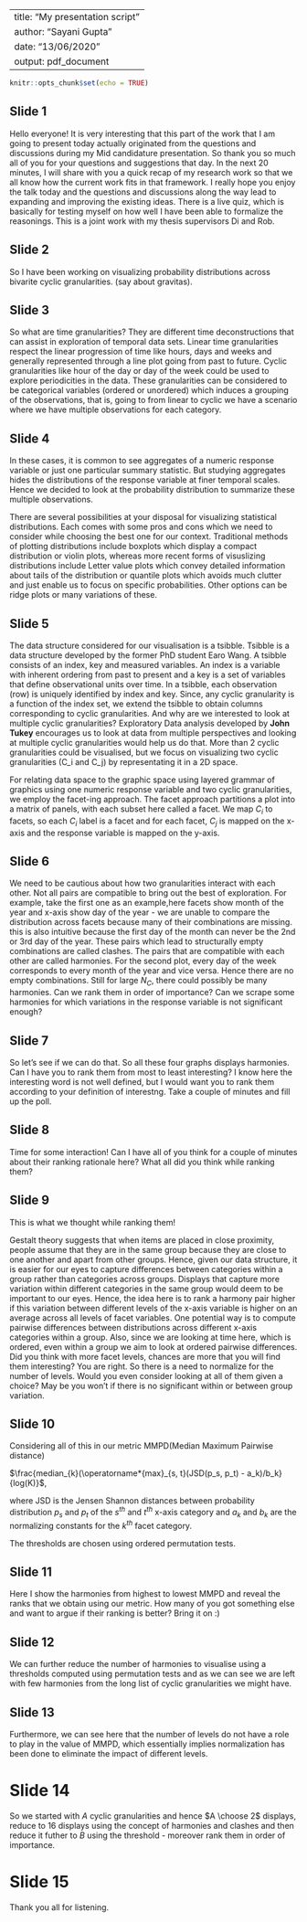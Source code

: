 ------
title: "My presentation script"
author: "Sayani Gupta"
date: "13/06/2020"
output: pdf_document
---

```r
knitr::opts_chunk$set(echo = TRUE)
```

## Slide 1

Hello everyone! It is very interesting that this part of the work that I am going to present today actually originated from the questions and discussions during my Mid candidature presentation. So thank you so much all of you for your questions and suggestions that day. In the next 20 minutes, I will share with you a quick recap of my research work so that we all know how the current work fits in that framework. I really hope you enjoy the talk today and the questions and discussions along the way lead to expanding and improving the existing ideas. There is a live quiz, which is basically for testing myself on how well I have been able to formalize the reasonings. This is a joint work with my thesis supervisors Di and Rob.

## Slide 2

So I have been working on visualizing probability distributions across bivarite cyclic granularities. (say about gravitas).

## Slide 3

So what are time granularities? They are different time deconstructions that can assist in exploration of temporal data sets. Linear time granularities respect the linear progression of time like hours, days and weeks and generally represented through a line plot going from past to future. Cyclic granularities like hour of the day or day of the week could be used to explore periodicities in the data. These granularities can be considered to be categorical variables (ordered or unordered) which induces a grouping of the observations, that is, going to from linear to cyclic we have a scenario where we have multiple observations for each category.

## Slide 4

In these cases, it is common to see aggregates of a numeric response variable or just one particular summary statistic. But studying aggregates hides the distributions of the response variable at finer temporal scales. Hence we decided to look at the probability distribution to summarize these multiple observations. 


There are several possibilities at your disposal for visualizing statistical distributions. Each comes with some pros and cons which we need to consider while choosing the best one for our context. Traditional methods of plotting distributions include boxplots which display a compact distribution or violin plots, whereas more recent forms of visuslizing distributions include Letter value plots which convey detailed information about tails of the distribution or quantile plots which avoids much clutter and just enable us to focus on specific probabilities. Other options can be ridge plots or many variations of these.


## Slide 5

The data structure considered for our visualisation is a tsibble. Tsibble is a data structure developed by the former PhD student Earo Wang. A tsibble consists of an index, key and measured variables. An index is a variable with inherent ordering from past to present and a key is a set of variables that define observational units over time. In a tsibble, each observation (row) is uniquely identified by index and key. Since, any cyclic granularity is a function of the index set, we extend the tsibble to obtain columns corresponding to cyclic granularities. And why are we interested to look at multiple cyclic granularities?  Exploratory Data analysis developed by **John Tukey** encourages us to look at data from multiple perspectives and looking at multiple cyclic granularities would help us do that. More than 2 cyclic granularities could be visualised, but we focus on visualizing two cyclic granularities (C_i and C_j) by representating it in a 2D space.


For relating data space to the graphic space using layered grammar of graphics using one numeric response variable and two cyclic granularities, we employ the facet-ing approach. The facet approach partitions a plot into a matrix of panels, with each subset here called a facet. We map $C_i$ to facets, so each $C_i$ label is a facet and for each facet, $C_j$ is mapped on the x-axis and the response variable is mapped on the y-axis. 

## Slide 6

We need to be cautious about how two granularities interact with each other. Not all pairs are compatible to bring out the best of exploration. For example, take the first one as an example,here facets show month of the year and x-axis show day of the year - we are unable to compare the distribution across facets because many of their combinations are missing. this is also intuitive because the first day of the month can never be the 2nd or 3rd day of the year. These pairs which lead to structurally empty combinations are called clashes. The pairs that are compatible with each other  are called harmonies. For the second plot, every day of the week corresponds to every month of the year and vice versa. Hence there are no empty combinations. Still for large $N_C$, there could possibly be many harmonies. Can we rank them in order of importance? Can we scrape some harmonies for which variations in the response variable is not significant enough?


## Slide 7

So let's see if we can do that. So all these four graphs displays harmonies. Can I have you to rank them from most to least interesting? I know here the interesting word is not well defined, but I would want you to rank them according to your definition of interestng. Take a couple of minutes and fill up the poll. 

## Slide 8

Time for some interaction! Can I have all of you think for a couple of minutes about their ranking rationale here? What all did you think while ranking them?

## Slide 9

This is what we thought while ranking them!

Gestalt theory suggests that when items are placed in close proximity, people assume that they are in the same group because they are close to one another and apart from other groups. Hence, given our data structure, it is easier for our eyes to capture differences between categories within a group rather than categories across groups. Displays that capture more variation within different categories in the same group would deem to be important to our eyes. Hence, the idea here is to rank a harmony pair higher if this variation between different levels of the x-axis variable is higher on an average across all levels of facet variables. One potential way is to compute pairwise differences between distributions across different x-axis categories within a group. Also, since we are looking at time here, which is ordered, even within a group we aim to look at ordered pairwise differences. Did you think with more facet levels, chances are more that you will find them interesting? You are right. So there is a need to normalize for the number of levels. Would you even consider looking at all of them given a choice? May be you won't if there is no significant within or between group variation.

## Slide 10

Considering all of this in our metric MMPD(Median Maximum Pairwise distance)

$\frac{median_{k}(\operatorname*{max}_{s, t}(JSD(p_s, p_t) - a_k)/b_k}{log(K)}$,

where JSD is the Jensen Shannon distances between probability distribution $p_s$
and $p_t$ of the $s^{th}$ and $t^{th}$ x-axis category and $a_k$ and $b_k$ are
the normalizing constants for the $k^{th}$ facet category. 

The thresholds are chosen using ordered permutation tests.


## Slide 11

Here I show the harmonies from highest to lowest MMPD and reveal the ranks that 
we obtain using our metric. How many of you got something else and want to argue
if their ranking is better? Bring it on :)

## Slide 12

We can further reduce the number of harmonies to visualise using a thresholds 
computed using permutation tests and as we can see we are left with few harmonies
from the long list of cyclic granularities we might have.


## Slide 13
 
Furthermore, we can see here that the number of levels do not have a role to play in the value of MMPD, which essentially implies normalization has been done to eliminate the impact of different levels.


# Slide 14

So we started with $A$ cyclic granularities and hence $A \choose 2$ displays, reduce to 16 displays using the concept of harmonies and clashes and then reduce it futher to $B$ using the threshold - moreover rank them in order of importance.

# Slide 15

Thank you all for listening.
